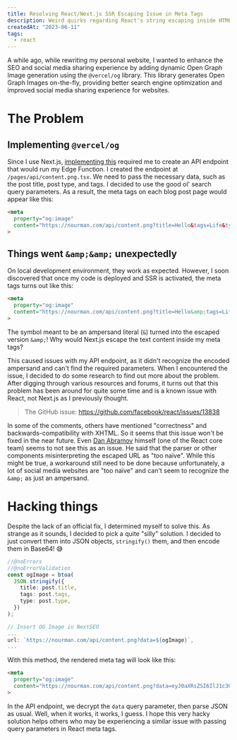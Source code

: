 ```yaml
---
title: Resolving React/Next.js SSR Escaping Issue in Meta Tags
description: Weird quirks regarding React's string escaping inside HTML attributes
createdAt: "2023-06-11"
tags:
  - react
---
```


A while ago, while rewriting my personal website, I wanted to enhance the SEO and social media sharing experience by adding dynamic Open Graph Image generation using the `@vercel/og` library. This library generates Open Graph Images on-the-fly, providing better search engine optimization and improved social media sharing experience for websites.

# The Problem

## Implementing `@vercel/og`

Since I use Next.js, [implementing this](https://vercel.com/docs/concepts/functions/edge-functions/og-image-generation) required me to create an API endpoint that would run my Edge Function. I created the endpoint at `/pages/api/content.png.tsx`. We need to pass the necessary data, such as the post title, post type, and tags. I decided to use the good ol' search query parameters. As a result, the meta tags on each blog post page would appear like this:

```html
<meta
  property="og:image"
  content="https://nourman.com/api/content.png?title=Hello&tags=Life&type=post"
>
```

## Things went `&amp;&amp;` unexpectedly

On local development environment, they work as expected. However, I soon discovered that once my code is deployed and SSR is activated, the meta tags turns out like this:

```html /\&amp;/
<meta
  property="og:image"
  content="https://nourman.com/api/content.png?title=Hello&amp;tags=Life&amp;type=post"
>
```

The symbol meant to be an ampersand literal (`&`) turned into the escaped version `&amp;`! Why would Next.js escape the text content inside my meta tags?

This caused issues with my API endpoint, as it didn't recognize the encoded ampersand and can't find the required parameters. When I encountered the issue, I decided to do some research to find out more about the problem. After digging through various resources and forums, it turns out that this problem has been around for quite some time and is a known issue with React, not Next.js as I previously thought.

> The GitHub issue: https://github.com/facebook/react/issues/13838

In some of the comments, others have mentioned "correctness" and backwards-compatibility with XHTML. So it seems that this issue won't be fixed in the near future. Even [Dan Abramov](https://twitter.com/dan_abramov) himself (one of the React core team) seems to not see this as an issue. He said that the parser or other components misinterpreting the escaped URL as "too naïve". While this might be true, a workaround still need to be done because unfortunately, a lot of social media websites are "too naïve" and can't seem to recognize the `&amp;` as just an ampersand.

# Hacking things

Despite the lack of an official fix, I determined myself to solve this. As strange as it sounds, I decided to pick a quite "silly" solution. I decided to just convert them into JSON objects, `stringify()` them, and then encode them in Base64! 😅

```ts
//@noErrors
//@noErrorValidation
const ogImage = btoa(
  JSON.stringify({
    title: post.title,
    tags: post.tags,
    type: post.type,
  })
);

// Insert OG Image in NextSEO
...
url: `https://nourman.com/api/content.png?data=${ogImage}`,
...
```

With this method, the rendered meta tag will look like this:

```html /eyJ0aXRsZSI6IlJ1c3Q6IEZpcnN0IEltcHJlc3Npb25zIHRocm91Z2ggdGhlIEV5ZXMgb2YgYSBKUy9QeXRob24gY29kZXIiLCJ0YWdzIjpbIlJ1c3QiLCJEZXYiXSwidHlwZSI6ImJsb2cifQ==/
<meta
  property="og:image"
  content="https://nourman.com/api/content.png?data=eyJ0aXRsZSI6IlJ1c3Q6IEZpcnN0IEltcHJlc3Npb25zIHRocm91Z2ggdGhlIEV5ZXMgb2YgYSBKUy9QeXRob24gY29kZXIiLCJ0YWdzIjpbIlJ1c3QiLCJEZXYiXSwidHlwZSI6ImJsb2cifQ=="
>
```

In the API endpoint, we decrypt the `data` query parameter, then parse JSON as usual. Well, when it works, it works, I guess. I hope this very hacky solution helps others who may be experiencing a similar issue with passing query parameters in React meta tags.